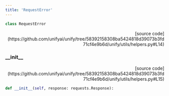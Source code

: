 ```yaml
---
title: 'RequestError'
---
```


```python
class RequestError
```

<p align="right">[source code](https://github.com/unifyai/unify/tree/58392158308ba5424818d39073b3fd71cf4e9b6d/unify/utils/helpers.py#L14)</p>



### \_\_init\_\_

<p align="right">[source code](https://github.com/unifyai/unify/tree/58392158308ba5424818d39073b3fd71cf4e9b6d/unify/utils/helpers.py#L15)</p>

```python
def __init__(self, response: requests.Response):
```

